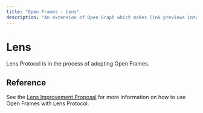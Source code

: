 ```yaml
---
title: "Open Frames - Lens"
description: "An extension of Open Graph which makes link previews interactive."
---
```


# Lens

Lens Protocol is in the process of adopting Open Frames.

## Reference

See the [Lens Improvement Proposal](https://github.com/lens-protocol/LIPs/pull/52) for more information on how to use Open Frames with Lens Protocol.
